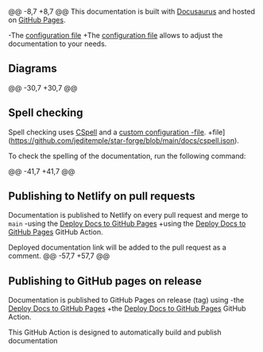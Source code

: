 @@ -8,7 +8,7 @@
 This documentation is built with [Docusaurus](https://docusaurus.io/) and hosted on [GitHub Pages](https://pages.github.com/).
 
 
-The [configuration file](https://github.com/yodashut/force-crystal/blob/main/docs/docusaurus.config.js)
+The [configuration file](https://github.com/jeditemple/star-forge/blob/main/docs/docusaurus.config.js)
 allows to adjust the documentation to your needs.
 
 ## Diagrams
@@ -30,7 +30,7 @@
 ## Spell checking
 
 Spell checking uses [CSpell](https://cspell.org/) and a [custom configuration
-file](https://github.com/yodashut/force-crystal/blob/main/docs/cspell.json).
+file](https://github.com/jeditemple/star-forge/blob/main/docs/cspell.json).
 
 To check the spelling of the documentation, run the following command:
 
@@ -41,7 +41,7 @@
 ## Publishing to Netlify on pull requests
 
 Documentation is published to Netlify on every pull request and merge to `main`
-using the [Deploy Docs to GitHub Pages](https://github.com/yodashut/force-crystal/blob/main/.github/workflows/docs.yml)
+using the [Deploy Docs to GitHub Pages](https://github.com/jeditemple/star-forge/blob/main/.github/workflows/docs.yml)
 GitHub Action.
 
 Deployed documentation link will be added to the pull request as a comment.
@@ -57,7 +57,7 @@
 ## Publishing to GitHub pages on release
 
 Documentation is published to GitHub Pages on release (tag) using
-the [Deploy Docs to GitHub Pages](https://github.com/yodashut/force-crystal/blob/main/.github/workflows/docs.yml)
+the [Deploy Docs to GitHub Pages](https://github.com/jeditemple/star-forge/blob/main/.github/workflows/docs.yml)
 GitHub Action.
 
 This GitHub Action is designed to automatically build and publish documentation
